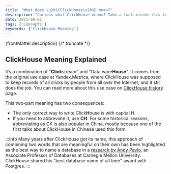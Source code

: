 ```yaml
---
title: "What does \u201CClickHouse\u201D mean?"
description: "Curious what ClickHouse means? Take a look inside this knowledge base article to find out!"
date: 2021-09-01
tags: ['Concepts']
keywords: ['ClickHouse Meaning']
---
```


{frontMatter.description}
{/* truncate */}

## ClickHouse Meaning Explained

It’s a combination of "**Click**stream" and "Data ware**House**". It comes from the original use case at Yandex.Metrica, where ClickHouse was supposed to keep records of all clicks by people from all over the Internet, and it still does the job. You can read more about this use case on [ClickHouse history](https://clickhouse.com/docs/en/about-us/history) page.

This two-part meaning has two consequences:

- The only correct way to write Click**H**ouse is with capital H.
- If you need to abbreviate it, use **CH**. For some historical reasons, abbreviating as CK is also popular in China, mostly because one of the first talks about ClickHouse in Chinese used this form.

:::info
Many years after ClickHouse got its name, this approach of combining two words that are meaningful on their own has been highlighted as the best way to name a database in a [research by Andy Pavlo](https://www.cs.cmu.edu/~pavlo/blog/2020/03/on-naming-a-database-management-system.html), an Associate Professor of Databases at Carnegie Mellon University. ClickHouse shared his "best database name of all time" award with Postgres.
:::